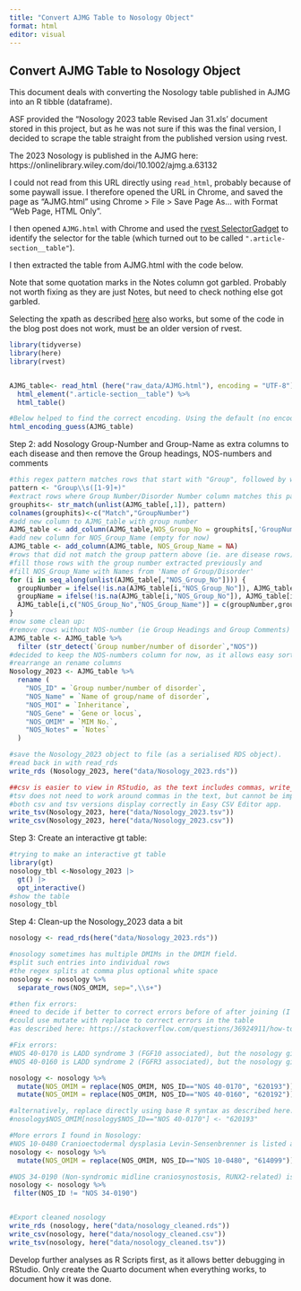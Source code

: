 ```yaml
---
title: "Convert AJMG Table to Nosology Object"
format: html
editor: visual
---
```


## Convert AJMG Table to Nosology Object

This document deals with converting the Nosology table published in AJMG into an R tibble (dataframe).

ASF provided the "Nosology 2023 table Revised Jan 31.xls' document stored in this project, but as he was not sure if this was the final version, I decided to scrape the table straight from the published version using rvest.

The 2023 Nosology is published in the AJMG here: https://onlinelibrary.wiley.com/doi/10.1002/ajmg.a.63132

I could not read from this URL directly using `read_html`, probably because of some paywall issue. I therefore opened the URL in Chrome, and saved the page as "AJMG.html" using Chrome \> File \> Save Page As... with Format "Web Page, HTML Only".

I then opened `AJMG.html` with Chrome and used the [rvest SelectorGadget](https://rvest.tidyverse.org/articles/selectorgadget.html) to identify the selector for the table (which turned out to be called `".article-section__table"`).

I then extracted the table from AJMG.html with the code below.

Note that some quotation marks in the Notes column got garbled. Probably not worth fixing as they are just Notes, but need to check nothing else got garbled.

::: callout-note
Selecting the xpath as described [here](https://www.r-bloggers.com/2015/01/using-rvest-to-scrape-an-html-table/) also works, but some of the code in the blog post does not work, must be an older version of rvest.
:::

```r

library(tidyverse)
library(here)
library(rvest)


AJMG_table<- read_html (here("raw_data/AJMG.html"), encoding = "UTF-8") %>%
  html_element(".article-section__table") %>%
  html_table()

#Below helped to find the correct encoding. Using the default (no encoding specified) created some weird characters.
html_encoding_guess(AJMG_table)

```

Step 2: add Nosology Group-Number and Group-Name as extra columns to each disease and then remove the Group headings, NOS-numbers and comments

```r
#this regex pattern matches rows that start with "Group", followed by whitespace and a number, and captures this number
pattern <- "Group\\s([1-9]+)"
#extract rows where Group Number/Disorder Number column matches this pattern
grouphits<- str_match(unlist(AJMG_table[,1]), pattern)
colnames(grouphits)<-c("Match","GroupNumber")
#add new column to AJMG_table with group number                      
AJMG_table <- add_column(AJMG_table,NOS_Group_No = grouphits[,'GroupNumber'])
#add new column for NOS_Group_Name (empty for now)
AJMG_table <- add_column(AJMG_table, NOS_Group_Name = NA)
#rows that did not match the group pattern above (ie. are disease rows) will have NA in NOS_Group_No
#fill those rows with the group number extracted previously and
#fill NOS_Group_Name with Names from 'Name of Group/Disorder'
for (i in seq_along(unlist(AJMG_table[,"NOS_Group_No"]))) {
  groupNumber = ifelse(!is.na(AJMG_table[i,"NOS_Group_No"]), AJMG_table[i,"NOS_Group_No"], groupNumber)
  groupName = ifelse(!is.na(AJMG_table[i,"NOS_Group_No"]), AJMG_table[i,2], groupName)
  AJMG_table[i,c("NOS_Group_No","NOS_Group_Name")] = c(groupNumber,groupName)
}
#now some clean up:
#remove rows without NOS-number (ie Group Headings and Group Comments)
AJMG_table <- AJMG_table %>%
  filter (str_detect(`Group number/number of disorder`,"NOS"))
#decided to keep the NOS-numbers column for now, as it allows easy sorting according to Nosology Groups
#rearrange an rename columns
Nosology_2023 <- AJMG_table %>% 
  rename (
    "NOS_ID" = `Group number/number of disorder`,
    "NOS_Name" = `Name of group/name of disorder`,
    "NOS_MOI" = `Inheritance`,
    "NOS_Gene" = `Gene or locus`,
    "NOS_OMIM" = `MIM No.`,
    "NOS_Notes" = `Notes`
  )

#save the Nosology_2023 object to file (as a serialised RDS object).
#read back in with read_rds
write_rds (Nosology_2023, here("data/Nosology_2023.rds"))

##csv is easier to view in RStudio, as the text includes commas, write_csv puts quotation marks around those fields, which might add complexity in downstream applications.
#tsv does not need to work around commas in the text, but cannot be imported directly into RStudio Viewer.
#both csv and tsv versions display correctly in Easy CSV Editor app.
write_tsv(Nosology_2023, here("data/Nosology_2023.tsv"))
write_csv(Nosology_2023, here("data/Nosology_2023.csv"))

```

Step 3: Create an interactive gt table:

```r
#trying to make an interactive gt table
library(gt)
nosology_tbl <-Nosology_2023 |>
  gt() |>
  opt_interactive()
#show the table
nosology_tbl
```

Step 4: Clean-up the Nosology_2023 data a bit

```r
nosology <- read_rds(here("data/Nosology_2023.rds"))

#nosology sometimes has multiple DMIMs in the DMIM field.
#split such entries into individual rows
#the regex splits at comma plus optional white space
nosology <- nosology %>%
  separate_rows(NOS_OMIM, sep=",\\s+")

#then fix errors:
#need to decide if better to correct errors before of after joining (I think better before) 
#could use mutate with replace to correct errors in the table
#as described here: https://stackoverflow.com/questions/36924911/how-to-assign-a-value-to-a-data-frame-filtered-by-dplyr

#Fix errors:
#NOS 40-0170 is LADD syndrome 3 (FGF10 associated), but the nosology gives the DMIM number for LADD syndrome 1 (FGFR2 associated)
#NOS 40-0160 is LADD syndrome 2 (FGFR3 associated), but the nosology gives the DMIM number for LADD syndrome 1 (FGFR2 associated)

nosology <- nosology %>%
  mutate(NOS_OMIM = replace(NOS_OMIM, NOS_ID=="NOS 40-0170", "620193")) %>%
  mutate(NOS_OMIM = replace(NOS_OMIM, NOS_ID=="NOS 40-0160", "620192"))

#alternatively, replace directly using base R syntax as described here: https://sparkbyexamples.com/r-programming/replace-values-in-r/
#nosology$NOS_OMIM[nosology$NOS_ID=="NOS 40-0170"] <- "620193"

#More errors I found in Nosology:
#NOS 10-0480 Cranioectodermal dysplasia Levin-Sensenbrenner is listed as DMIM 614009, should be DMIM 614099.
nosology <- nosology %>%
  mutate(NOS_OMIM = replace(NOS_OMIM, NOS_ID=="NOS 10-0480", "614099"))

#NOS 34-0190 (Non-syndromic midline craniosynostosis, RUNX2-related) is more a risk factor than a Mendelian disorder, see PMID: 32360898, should be removed
nosology <- nosology %>%
 filter(NOS_ID != "NOS 34-0190")


#Export cleaned nosology
write_rds (nosology, here("data/nosology_cleaned.rds"))
write_csv(nosology, here("data/nosology_cleaned.csv"))
write_tsv(nosology, here("data/nosology_cleaned.tsv"))
```

::: callout-note
Develop further analyses as R Scripts first, as it allows better debugging in RStudio. Only create the Quarto document when everything works, to document how it was done.
:::
